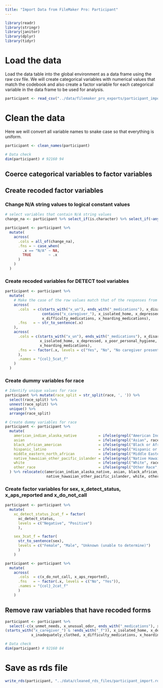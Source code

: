 ```yaml
---
title: "Import Data from FileMaker Pro: Participant"
---
```



```r
library(readr)
library(stringr)
library(janitor)
library(dplyr)
library(tidyr)
```
# Load the data

Load the data table into the global environment as a data frame using the raw csv file. We will create categorical variables with numerical values that match the codebook and also create a factor variable for each categorical variable in the data frame to be used for analysis.

```r

participant <- read_csv("../data/filemaker_pro_exports/participant_import.csv")

```

# Clean the data

Here we will convert all variable names to snake case so that everything is uniform.

```r
participant <- clean_names(participant)
```

```r
# Data check
dim(participant) # 92160 94
```

## Coerce categorical variables to factor variables

## Create recoded factor variables
### Change N/A string values to logical constant values
```r
# select variables that contain N/A string values
change_na <- participant %>% select_if(is.character) %>% select_if(~any(. == "N/A")) %>% colnames()
```

```r
participant <- participant %>%
  mutate(
    across(
      .cols = all_of(change_na),
      .fns = ~ case_when(
        .x == "N/A" ~ NA,
        TRUE        ~ .x
      )
    )
  )
```

### Create recoded variables for DETECT tool variables

```r
participant <- participant %>%
  mutate(
    # Make the case of the row values match that of the responses from the DETECT F/U Interviews
    across(
      .cols  = c(starts_with("x_un"), ends_with("_medications"), x_disarray_hoarding, x_health_safety_concern, 
                 contains("x_caregiver_"), x_isolated_home, x_depressed, x_poor_personal_hygiene, x_inadequately_clothed,
                 x_difficulty_medications, x_hoarding_medications),
      .fns   = ~ str_to_sentence(.x)
    ),
    across(
      .cols = c(starts_with("x_un"), ends_with("_medications"), x_disarray_hoarding, x_health_safety_concern, contains("x_caregiver_"),
                x_isolated_home, x_depressed, x_poor_personal_hygiene, x_inadequately_clothed, x_difficulty_medications,
                x_hoarding_medications),
      .fns = ~ factor(.x, levels = c("Yes", "No", "No caregiver present", "Unable to assess", "Did not enter patient’s home")
      ),
      .names = "{col}_5cat_f"
    )
  )
```

### Create dummy variables for race

```r
# Identify unique values for race
participant %>% mutate(race_split = str_split(race, ', ')) %>% 
  select(race_split) %>%
  unnest(race_split) %>%
  unique() %>% 
  arrange(race_split)
```

```r
# Create dummy variables for race
participant <- participant %>%
  mutate(
    american_indian_alaska_native          = ifelse(grepl("American Indian or Alaska Native", race), 1, 0),
    asian                                  = ifelse(grepl("Asian", race), 1, 0),
    black_african_american                 = ifelse(grepl("Black or African American", race), 1, 0),
    hispanic_latino                        = ifelse(grepl("Hispanic or Latino", race), 1, 0),
    middle_eastern_north_african           = ifelse(grepl("Middle Eastern or North African", race), 1, 0),
    native_hawaiian_other_pacific_islander = ifelse(grepl("Native Hawaiian or Other Pacific Islander", race), 1, 0),
    white                                  = ifelse(grepl("White", race), 1, 0),
    other_race                             = ifelse(grepl("Other Race", race), 1, 0),
  ) %>% relocate(c(american_indian_alaska_native, asian, black_african_american, hispanic_latino, middle_eastern_north_african,
                   native_hawaiian_other_pacific_islander, white, other_race), .after = race)
```

### Create factor variables for sex, x_detect_status, x_aps_reported and x_do_not_call

```r
participant <- participant %>%
  mutate(
    xc_detect_status_2cat_f = factor(
      xc_detect_status,
      levels = c("Negative", "Positive")
      ),

    sex_3cat_f = factor(
      str_to_sentence(sex),
      levels = c("Female", "Male", "Unknown (unable to determine)")
      )
    )
```

```r
participant <- participant %>%
  mutate(
    across(
      .cols  = c(x_do_not_call, x_aps_reported),
      .fns   = ~ factor(.x, levels = c("No", "Yes")),
      .names = "{col}_2cat_f"
      )
    )
```


## Remove raw variables that have recoded forms

```r
participant <- participant %>% 
  select(-c(x_unmet_needs, x_unusual_odor, ends_with("_medications"), x_disarray_hoarding, x_health_safety_concern,
(starts_with("x_caregiver_") & !ends_with("_f")), x_isolated_home, x_depressed, x_poor_personal_hygiene,
            x_inadequately_clothed, x_difficulty_medications, x_hoarding_medications, sex, xc_detect_status, x_do_not_call, x_aps_reported))
```


```r
# Data check
dim(participant) # 92160 84
```

# Save as rds file

```r
write_rds(participant, "../data/cleaned_rds_files/participant_import.rds")

```
